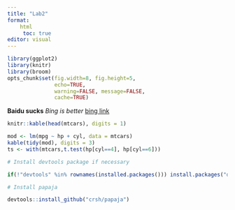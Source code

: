 ```yaml
---
title: "Lab2"
format: 
    html
     toc: true
editor: visual
---
```


```r
library(ggplot2)
library(knitr)
library(broom)
opts_chunk$set(fig.width=8, fig.height=5, 
               echo=TRUE, 
               warning=FALSE, message=FALSE, 
               cache=TRUE)
```

**Baidu sucks** *Bing is better* [bing link](http://bing.com)

```r
knitr::kable(head(mtcars), digits = 1)
```

```r
mod <- lm(mpg ~ hp + cyl, data = mtcars)
kable(tidy(mod), digits = 3)
ts <- with(mtcars,t.test(hp[cyl==4], hp[cyl==6]))
```
```r
# Install devtools package if necessary

if(!"devtools" %in% rownames(installed.packages())) install.packages("devtools")

# Install papaja

devtools::install_github("crsh/papaja")
```
